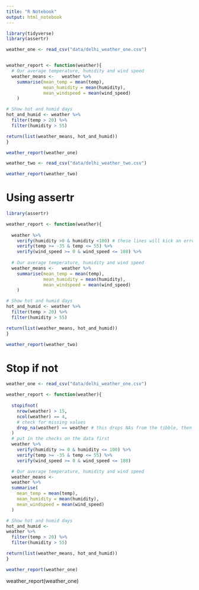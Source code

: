 ```yaml
---
title: "R Notebook"
output: html_notebook
---
```


```r
library(tidyverse)
library(assertr)

weather_one <- read_csv("data/delhi_weather_one.csv")



```

```r

weather_report <- function(weather){
  # Our average temperature, humidity and wind speed 
  weather_means <-   weather %>% 
    summarise(mean_temp = mean(temp),
              mean_humidity = mean(humidity),
              mean_windspeed = mean(wind_speed)
    )

# Show hot and humid days
hot_and_humid <- weather %>% 
  filter(temp > 20) %>% 
  filter(humidity > 55)

return(list(weather_means, hot_and_humid))
}

weather_report(weather_one)

```

```r
weather_two <- read_csv("data/delhi_weather_two.csv")

weather_report(weather_two)

```

# Using assertr

```r

library(assertr)

```



```r

weather_report <- function(weather){
  
  weather %>% 
    verify(humidity >0 & humidity <100) # these lines will kick an error
    verify(temp >= -35 & temp <= 55) %>% 
    verify(wind_speed >= 0 & wind_speed <= 108) %>% 
  
  # Our average temperature, humidity and wind speed 
  weather_means <-   weather %>% 
    summarise(mean_temp = mean(temp),
              mean_humidity = mean(humidity),
              mean_windspeed = mean(wind_speed)
    )

# Show hot and humid days
hot_and_humid <- weather %>% 
  filter(temp > 20) %>% 
  filter(humidity > 55)

return(list(weather_means, hot_and_humid))
}

weather_report(weather_two)

```



# Stop if not



```r

weather_one <- read_csv("data/delhi_weather_one.csv")

weather_report <- function(weather){
  
  stopifnot(
    nrow(weather) > 15,
    ncol(weather) == 4,
    # check for missing values
    drop_na(weather) == weather # this drops NAs from the tibble, then compares this to the original table to make sure there are no NA values
  )
  # put in the checks on the data first
  weather %>%
    verify(humidity >= 0 & humidity <= 100) %>%
    verify(temp >= -35 & temp <= 55) %>%
    verify(wind_speed >= 0 & wind_speed <= 108)

  # Our average temperature, humidity and wind speed 
  weather_means <- 
  weather %>% 
  summarise(
    mean_temp = mean(temp),
    mean_humidity = mean(humidity),
    mean_windspeed = mean(wind_speed)
  )

# Show hot and humid days
hot_and_humid <- 
weather %>% 
  filter(temp > 20) %>% 
  filter(humidity > 55)

return(list(weather_means, hot_and_humid))
}

weather_report(weather_one)

```

weather_report(weather_one)





